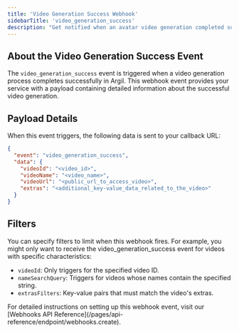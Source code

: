 ```yaml
---
title: 'Video Generation Success Webhook'
sidebarTitle: 'video_generation_success'
description: "Get notified when an avatar video generation completed successfully"
---
```


## About the Video Generation Success Event

The `video_generation_success` event is triggered when a video generation process completes successfully in Argil. This webhook event provides your service with a payload containing detailed information about the successful video generation.

## Payload Details

When this event triggers, the following data is sent to your callback URL:

```json
{
  "event": "video_generation_success",
  "data": {
    "videoId": "<video_id>",
    "videoName": "<video_name>",
    "videoUrl": "<public_url_to_access_video>",
    "extras": "<additional_key-value_data_related_to_the_video>"
  }
}
```

## Filters

You can specify filters to limit when this webhook fires. For example, you might only want to receive the video_generation_success event for videos with specific characteristics:

- `videoId`: Only triggers for the specified video ID.
- `nameSearchQuery`: Triggers for videos whose names contain the specified string.
- `extrasFilters`: Key-value pairs that must match the video's extras.

<Note>
  For detailed instructions on setting up this webhook event, visit our [Webhooks API Reference](/pages/api-reference/endpoint/webhooks.create).
</Note>
